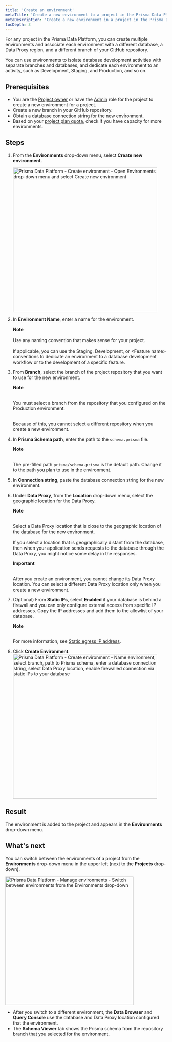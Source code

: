 ```yaml
---
title: 'Create an environment'
metaTitle: 'Create a new environment to a project in the Prisma Data Platform'
metaDescription: 'Create a new environment in a project in the Prisma Data Platform and associate it with a new branch, database, and Data Proxy region.'
tocDepth: 3
---
```


<TopBlock>

For any project in the Prisma Data Platform, you can create multiple environments and associate each environment with a different database, a Data Proxy region, and a different branch of your GitHub repository. 

You can use environments to isolate database development activities with separate branches and databases, and dedicate each environment to an activity, such as Development, Staging, and Production, and so on.

</TopBlock>

## Prerequisites

* You are the [Project owner](/data-platform/members/user-roles) or have the [Admin](/data-platform/members/user-roles) role for the project to create a new environment for a project.
* Create a new branch in your GitHub repository.
* Obtain a database connection string for the new environment.
* Based on your [project plan quota](/data-platform/billing/plans-and-quotas), check if you have capacity for more environments.

## Steps

1. From the **Environments** drop-down menu, select **Create new environment**.

    <img
        src="https://res.cloudinary.com/prismaio/image/upload/v1667204573/docs/pdp/environments/create-environment-01-environments-drop-down-select-create_lki1cm.png"
        alt="Prisma Data Platform - Create environment - Open Environments drop-down menu and select Create new environment"
        width="450px"
    />
2. In **Environment Name**, enter a name for the environment.

    <Admonition>

    **Note**<br /><br />
    Use any naming convention that makes sense for your project.<br /><br />
    If applicable, you can use the Staging, Development, or &lt;Feature name&gt; conventions to dedicate an environment to a database development workflow or to the development of a specific feature.

    </Admonition>
3. From **Branch**, select the branch of the project repository that you want to use for the new environment.
    <Admonition type="alert">
    
    **Note**<br /><br />

    You must select a branch from the repository that you configured on the Production environment.<br /><br />

    Because of this, you cannot select a different repository when you create a new environment. 

    </Admonition>
4. In **Prisma Schema path**, enter the path to the `schema.prisma` file.

    <Admonition>

    **Note**<br /><br />

    The pre-filled path `prisma/schema.prisma` is the default path. Change it to the path you plan to use in the environment.

    </Admonition>
4. In **Connection string**, paste the database connection string for the new environment.
5. Under **Data Proxy**, from the **Location** drop-down menu, select the geographic location for the Data Proxy.
    <Admonition>

    **Note**<br /><br />

    Select a Data Proxy location that is close to the geographic location of the database for the new environment.<br /><br />
    If you select a location that is geographically distant from the database, then when your application sends requests to the database through the Data Proxy, you might notice some delay in the responses.

    </Admonition>
    <Admonition type="alert">

    **Important**<br /><br />

    After you create an environment, you cannot change its Data Proxy location. You can select a different Data Proxy location only when you create a new environment.
    
    </Admonition>

6. (Optional) From **Static IPs**, select **Enabled** if your database is behind a firewall and you can only configure external access from specific IP addresses. Copy the IP addresses and add them to the allowlist of your database.
    <Admonition>

    **Note**<br /><br />

    For more information, see [Static egress IP address](/data-platform/static-ips).

    </Admonition>

7. Click **Create Environment**.
    <img
        src="https://res.cloudinary.com/prismaio/image/upload/v1667201939/docs/pdp/environments/create-environment-02-configure-environemnt-repo-branch-database-connection-string-data-proxy_z5rv6g.png"
        alt="Prisma Data Platform - Create environment - Name environment, select branch, path to Prisma schema, enter a database connection string, select Data Proxy location, enable firewalled connection via static IPs to your database"
        width="450px"
    />

## Result

The environment is added to the project and appears in the **Environments** drop-down menu.

## What's next

You can switch between the environments of a project from the **Environments** drop-down menu in the upper left (next to the **Projects** drop-down).

<img
    src="https://res.cloudinary.com/prismaio/image/upload/v1667168529/docs/pdp/environments/manage-environments-default-environment_qor54q.png"
    alt="Prisma Data Platform - Manage environments - Switch between environments from the Environments drop-down"
    width="400px"
/>

* After you switch to a different environment, the **Data Browser** and **Query Console** use the database and Data Proxy location configured that the environment. 
* The **Schema Viewer** tab shows the Prisma schema from the repository branch that you selected for the environment.